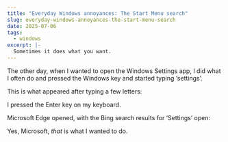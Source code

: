 ```yaml
---
title: "Everyday Windows annoyances: The Start Menu search"
slug: everyday-windows-annoyances-the-start-menu-search
date: 2025-07-06
tags:
  - windows
excerpt: |-
  Sometimes it does what you want.
---
```




The other day, when I wanted to open the Windows Settings app, I did what I
often do and pressed the Windows key and started typing ‘settings’.

This is what appeared after typing a few letters:

<CaptionedImage
  src={start_menu_png}
  alt="A screenshot of a search for ‘sett’ in the Start Menu, with Settings, Component of Microsoft Windows as the first result."
  caption="Do you want Settings, or Settings?"
/>

I pressed the Enter key on my keyboard.

Microsoft Edge opened, with the Bing search results for ‘Settings’ open:

<CaptionedImage
  src={bing_png}
  alt="A screenshot of the Bing search results for Settings, including a block of text describing the Settings app."
  caption="Is that an AI overview, telling me to search the Start Menu for ‘Settings’?"
/>

Yes, Microsoft, _that_ is what I wanted to do.
